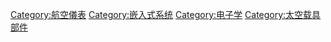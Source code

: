 {{Commonscat|Avionics}}

[[Category:航空儀表|Category:航空儀表]]
[[Category:嵌入式系统|Category:嵌入式系统]]
[[Category:电子学|Category:电子学]]
[[Category:太空载具部件|Category:太空载具部件]]